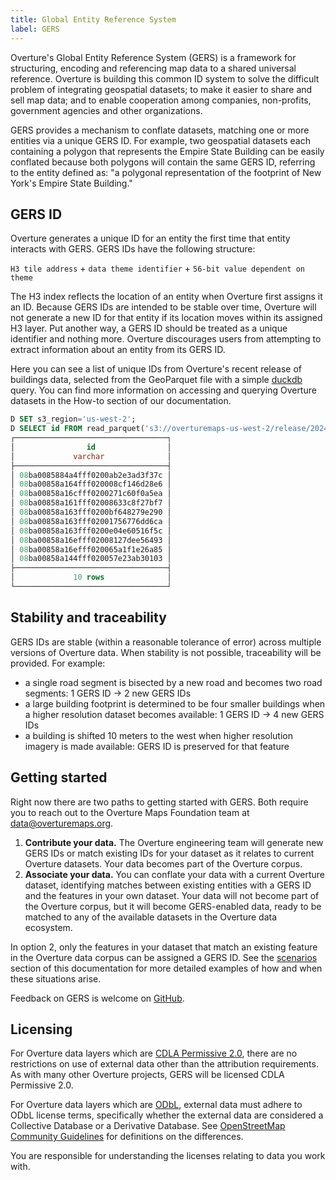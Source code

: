 ```yaml
---
title: Global Entity Reference System
label: GERS
---
```


Overture's Global Entity Reference System (GERS) is a framework for structuring, encoding and referencing map data to a shared universal reference. Overture is building this common ID system to solve the difficult problem of integrating geospatial datasets; to make it easier to share and sell map data; and to enable cooperation among companies, non-profits, government agencies and other organizations.

GERS provides a mechanism to conflate datasets, matching one or more entities via a unique GERS ID. For example, two geospatial datasets each containing a polygon that represents the Empire State Building can be easily conflated because both polygons will contain the same GERS ID, referring to the entity defined as: "a polygonal representation of the footprint of New York's Empire State Building."


## GERS ID

Overture generates a unique ID for an entity the first time that entity interacts with GERS. GERS IDs have the following structure:

`H3 tile address` +
`data theme identifier` +
`56-bit value dependent on theme`

The H3 index reflects the location of an entity when Overture first assigns it an ID. Because GERS IDs are intended to be stable over time, Overture will not generate a new ID for that entity if its location moves within its assigned H3 layer. Put another way, a GERS ID should be treated as a unique identifier and nothing more. Overture discourages users from attempting to extract information about an entity from its GERS ID.

Here you can see a list of unique IDs from Overture's recent release of buildings data, selected from the GeoParquet file with a simple [duckdb](https://duckdb.org/) query. You can find more information on accessing and querying Overture datasets in the How-to section of our documentation.

```sql
D SET s3_region='us-west-2';
D SELECT id FROM read_parquet('s3://overturemaps-us-west-2/release/2024-01-17-alpha.0/theme=buildings/type=*/*', filename=true, hive_partitioning=1) limit 10;
┌──────────────────────────────────┐
│                id                │
│             varchar              │
├──────────────────────────────────┤
│ 08ba0085884a4fff0200ab2e3ad3f37c │
│ 08ba00858a164fff020008cf146d28e6 │
│ 08ba00858a16cfff0200271c60f0a5ea │
│ 08ba00858a161fff02008633c8f27bf7 │
│ 08ba00858a163fff0200bf648279e290 │
│ 08ba00858a163fff02001756776dd6ca │
│ 08ba00858a163fff0200e04e60516f5c │
│ 08ba00858a16efff02008127dee56493 │
│ 08ba00858a16efff020065a1f1e26a85 │
│ 08ba00858a144fff020057e23ab30103 │
├──────────────────────────────────┤
│             10 rows              │
└──────────────────────────────────┘
```

## Stability and traceability

GERS IDs are stable (within a reasonable tolerance of error) across multiple versions of Overture data. When stability is not possible, traceability will be provided. For example:

- a single road segment is bisected by a new road and becomes two road segments: 1 GERS ID → 2 new GERS IDs
- a large building footprint is determined to be four smaller buildings when a higher resolution dataset becomes available: 1 GERS ID → 4 new GERS IDs
- a building is shifted 10 meters to the west when higher resolution imagery is made available: GERS ID is preserved for that feature

## Getting started

Right now there are two paths to getting started with GERS. Both require you to reach out to the Overture Maps Foundation team at data@overturemaps.org.

1. **Contribute your data.** The Overture engineering team will generate new GERS IDs or match existing IDs for your dataset as it relates to current Overture datasets. Your data becomes part of the Overture corpus.
2. **Associate your data.** You can conflate your data with a current Overture dataset, identifying matches between existing entities with a GERS ID and the features in your own dataset. Your data will not become part of the Overture corpus, but it will become GERS-enabled data, ready to be matched to any of the available datasets in the Overture data ecosystem.

In option 2, only the features in your dataset that match an existing feature in the Overture data corpus can be assigned a GERS ID. See the [scenarios](scenarios) section of this documentation for more detailed examples of how and when these situations arise.

Feedback on GERS is welcome on [GitHub](https://github.com/OvertureMaps/schema/discussions).

## Licensing
For Overture data layers which are [CDLA Permissive 2.0](https://cdla.dev/permissive-2-0/), there are no restrictions on use of external data other than the attribution requirements. As with many other Overture projects, GERS will be licensed CDLA Permissive 2.0.

For Overture data layers which are [ODbL](https://opendatacommons.org/licenses/odbl/), external data must adhere to ODbL license terms, specifically whether the external data are considered a Collective Database or a Derivative Database. See
[OpenStreetMap Community Guidelines](https://wiki.osmfoundation.org/wiki/Licence/Community_Guidelines/Collective_Database_Guideline_Guideline) for definitions on the differences.

You are responsible for understanding the licenses relating to data you work with.



